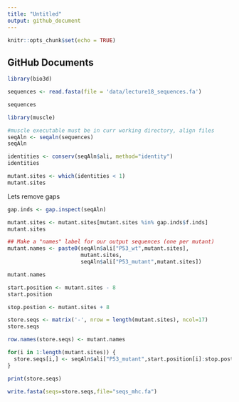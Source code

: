 ```yaml
---
title: "Untitled"
output: github_document
---
```


```r
knitr::opts_chunk$set(echo = TRUE)
```

## GitHub Documents
```r
library(bio3d)
```

```r
sequences <- read.fasta(file = 'data/lecture18_sequences.fa')

```
```r
sequences
```

```r
library(muscle)
```


```r
#muscle executable must be in curr working directory, align files
seqAln <- seqaln(sequences)
seqAln
```
```r
identities <- conserv(seqAln$ali, method="identity")
identities
```

```r
mutant.sites <- which(identities < 1)
mutant.sites
```
Lets remove gaps
```r
gap.inds <- gap.inspect(seqAln)
```

```r
mutant.sites <- mutant.sites[mutant.sites %in% gap.inds$f.inds]
mutant.sites
```

```r
## Make a "names" label for our output sequences (one per mutant)
mutant.names <- paste0(seqAln$ali["P53_wt",mutant.sites],
                       mutant.sites,
                       seqAln$ali["P53_mutant",mutant.sites])

mutant.names
```

```r
start.position <- mutant.sites - 8
start.position
```

```r
stop.postion <- mutant.sites + 8
```
```r
store.seqs <- matrix('-', nrow = length(mutant.sites), ncol=17)
store.seqs

```
```r
row.names(store.seqs) <- mutant.names
```

```r
for(i in 1:length(mutant.sites)) {
  store.seqs[i,] <- seqAln$ali["P53_mutant",start.position[i]:stop.postion[i]]
}

print(store.seqs)
```

```r
write.fasta(seqs=store.seqs,file="seqs_mhc.fa")
```

